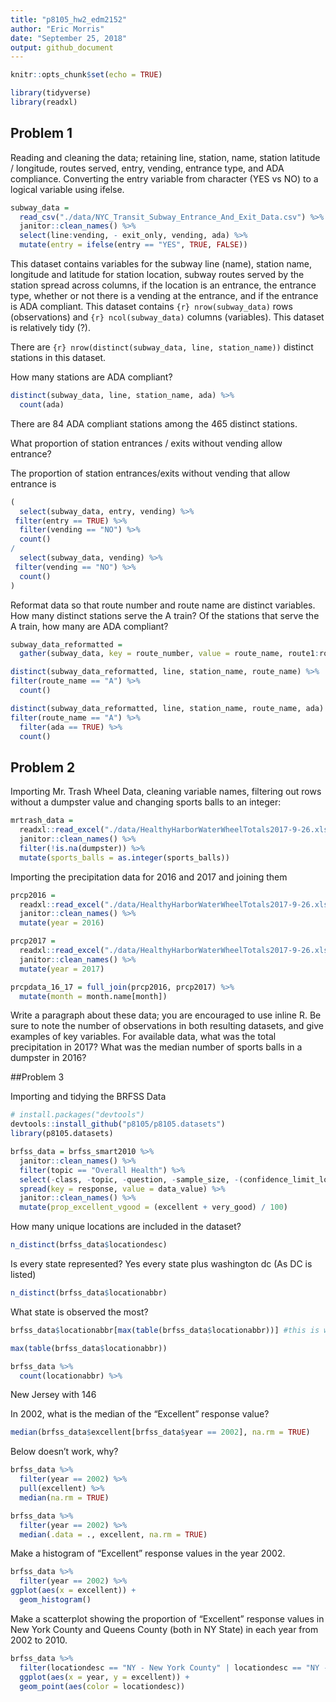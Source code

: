 ```yaml
---
title: "p8105_hw2_edm2152"
author: "Eric Morris"
date: "September 25, 2018"
output: github_document
---
```


```r
knitr::opts_chunk$set(echo = TRUE)

library(tidyverse)
library(readxl)

```

## Problem 1

Reading and cleaning the data; retaining line, station, name, station latitude / longitude, routes served, entry, vending, entrance type, and ADA compliance. Converting the entry variable from character (YES vs NO) to a logical variable using ifelse. 

```r
subway_data = 
  read_csv("./data/NYC_Transit_Subway_Entrance_And_Exit_Data.csv") %>% 
  janitor::clean_names() %>% 
  select(line:vending, - exit_only, vending, ada) %>% 
  mutate(entry = ifelse(entry == "YES", TRUE, FALSE))
```

This dataset contains variables for the subway line (name), station name, longitude and latitude for station location, subway routes served by the station spread across columns, if the location is an entrance, the entrance type, whether or not there is a vending at the entrance, and if the entrance is ADA compliant. This dataset contains `{r} nrow(subway_data)` rows (observations) and `{r} ncol(subway_data)` columns (variables). This dataset is relatively tidy (?). 

There are `{r} nrow(distinct(subway_data, line, station_name))` distinct stations in this dataset. 

How many stations are ADA compliant?

```r
distinct(subway_data, line, station_name, ada) %>% 
  count(ada)
```

There are 84 ADA compliant stations among the 465 distinct stations. 

What proportion of station entrances / exits without vending allow entrance?

The proportion of station entrances/exits without vending that allow entrance is 
```r
(
  select(subway_data, entry, vending) %>% 
 filter(entry == TRUE) %>% 
  filter(vending == "NO") %>% 
  count()
/
  select(subway_data, vending) %>% 
 filter(vending == "NO") %>% 
  count()
)
```

Reformat data so that route number and route name are distinct variables. How many distinct stations serve the A train? Of the stations that serve the A train, how many are ADA compliant?

```r
subway_data_reformatted = 
  gather(subway_data, key = route_number, value = route_name, route1:route11)
```

```r
distinct(subway_data_reformatted, line, station_name, route_name) %>% 
filter(route_name == "A") %>% 
  count()

distinct(subway_data_reformatted, line, station_name, route_name, ada) %>% 
filter(route_name == "A") %>% 
  filter(ada == TRUE) %>% 
  count()
```



## Problem 2

Importing Mr. Trash Wheel Data, cleaning variable names, filtering out rows without a dumpster value and changing sports balls to an integer: 

```r
mrtrash_data = 
  readxl::read_excel("./data/HealthyHarborWaterWheelTotals2017-9-26.xlsx", sheet = "Mr. Trash Wheel", range = "A2:N256") %>% 
  janitor::clean_names() %>% 
  filter(!is.na(dumpster)) %>% 
  mutate(sports_balls = as.integer(sports_balls))
```

Importing the precipitation data for 2016 and 2017 and joining them 

```r
prcp2016 = 
  readxl::read_excel("./data/HealthyHarborWaterWheelTotals2017-9-26.xlsx", sheet = "2016 Precipitation", range = "A2:B14") %>% 
  janitor::clean_names() %>% 
  mutate(year = 2016)

prcp2017 = 
  readxl::read_excel("./data/HealthyHarborWaterWheelTotals2017-9-26.xlsx", sheet = "2017 Precipitation", range = "A2:B10") %>%
  janitor::clean_names() %>% 
  mutate(year = 2017)

prcpdata_16_17 = full_join(prcp2016, prcp2017) %>% 
  mutate(month = month.name[month])
```

Write a paragraph about these data; you are encouraged to use inline R. Be sure to note the number of observations in both resulting datasets, and give examples of key variables. For available data, what was the total precipitation in 2017? What was the median number of sports balls in a dumpster in 2016?

##Problem 3

Importing and tidying the BRFSS Data

```r
# install.packages("devtools")
devtools::install_github("p8105/p8105.datasets")
library(p8105.datasets)

brfss_data = brfss_smart2010 %>% 
  janitor::clean_names() %>% 
  filter(topic == "Overall Health") %>% 
  select(-class, -topic, -question, -sample_size, -(confidence_limit_low:geo_location)) %>% 
  spread(key = response, value = data_value) %>% 
  janitor::clean_names() %>% 
  mutate(prop_excellent_vgood = (excellent + very_good) / 100)
```

How many unique locations are included in the dataset? 

```r
n_distinct(brfss_data$locationdesc)
```

Is every state represented? 
Yes every state plus washington dc (As DC is listed)
```r
n_distinct(brfss_data$locationabbr)
```


What state is observed the most?

```r
brfss_data$locationabbr[max(table(brfss_data$locationabbr))] #this is wrong? shows UT

max(table(brfss_data$locationabbr))

brfss_data %>% 
  count(locationabbr) %>% 

```

New Jersey with 146

In 2002, what is the median of the “Excellent” response value?

```r
median(brfss_data$excellent[brfss_data$year == 2002], na.rm = TRUE)
```

Below doesn't work, why? 
```r
brfss_data %>% 
  filter(year == 2002) %>% 
  pull(excellent) %>% 
  median(na.rm = TRUE)

brfss_data %>% 
  filter(year == 2002) %>% 
  median(.data = ., excellent, na.rm = TRUE)
```


Make a histogram of “Excellent” response values in the year 2002.

```r
brfss_data %>% 
  filter(year == 2002) %>% 
ggplot(aes(x = excellent)) + 
  geom_histogram()
```

Make a scatterplot showing the proportion of “Excellent” response values in New York County and Queens County (both in NY State) in each year from 2002 to 2010.

```r
brfss_data %>% 
  filter(locationdesc == "NY - New York County" | locationdesc == "NY - Queens County") %>% 
  ggplot(aes(x = year, y = excellent)) +
  geom_point(aes(color = locationdesc))
```


